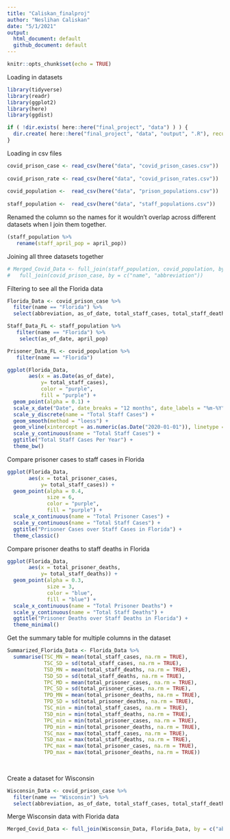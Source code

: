 ```yaml
---
title: "Caliskan_finalproj"
author: "Neslihan Caliskan"
date: "5/1/2021"
output: 
  html_document: default
  github_document: default
---
```


```r
knitr::opts_chunk$set(echo = TRUE)
```

Loading in datasets
```r
library(tidyverse)
library(readr)
library(ggplot2)
library(here)
library(ggdist)
```


```r
if ( !dir.exists( here::here("final_project", "data") ) ) {
  dir.create( here::here("final_project", "data", "output", ".R"), recursive = TRUE )
}

```

Loading in csv files
```r
covid_prison_case <- read_csv(here("data", "covid_prison_cases.csv"))
                       
covid_prison_rate <- read_csv(here("data", "covid_prison_rates.csv"))
                       
covid_population <-  read_csv(here("data", "prison_populations.csv"))
                   
staff_population <-  read_csv(here("data", "staff_populations.csv"))

```


Renamed the column so the names for it wouldn't overlap across different datasets when I join them together.
```r
(staff_population %>% 
   rename(staff_april_pop = april_pop))

```

Joining all three datasets together
```r
# Merged_Covid_Data <- full_join(staff_population, covid_population, by = c("name", "abbreviation")) %>% 
#   full_join(covid_prison_case, by = c("name", "abbreviation"))

```

Filtering to see all the Florida data
```r
Florida_Data <- covid_prison_case %>% 
  filter(name == "Florida") %>% 
  select(abbreviation, as_of_date, total_staff_cases, total_staff_deaths, total_prisoner_cases, total_prisoner_deaths)
```


```r
Staff_Data_FL <- staff_population %>% 
   filter(name == "Florida") %>% 
    select(as_of_date, april_pop)

```


```r
Prisoner_Data_FL <- covid_population %>% 
   filter(name == "Florida") 
```


```r
ggplot(Florida_Data,
       aes(x = as.Date(as_of_date), 
           y= total_staff_cases),
           color = "purple",
           fill = "purple") +
  geom_point(alpha = 0.1) +
  scale_x_date("Date", date_breaks = "12 months", date_labels = "%m-%Y") +
  scale_y_discrete(name = "Total Staff Cases") +
  geom_smooth(method = "loess") +
  geom_vline(xintercept = as.numeric(as.Date("2020-01-01")), linetype = "dashed") +
  scale_y_continuous(name = "Total Staff Cases") +
  ggtitle("Total Staff Cases Per Year") +
  theme_bw() 

```


Compare prisoner cases to staff cases in Florida
```r
ggplot(Florida_Data,
       aes(x = total_prisoner_cases, 
           y= total_staff_cases)) +
  geom_point(alpha = 0.4,
             size = 6,
             color = "purple",
             fill = "purple") +
  scale_x_continuous(name = "Total Prisoner Cases") +
  scale_y_continuous(name = "Total Staff Cases") +
  ggtitle("Prisoner Cases over Staff Cases in Florida") +
  theme_classic() 
```


Compare prisoner deaths to staff deaths in Florida
```r
ggplot(Florida_Data,
       aes(x = total_prisoner_deaths, 
           y= total_staff_deaths)) +
  geom_point(alpha = 0.3,
             size = 3,
             color = "blue",
             fill = "blue") +
  scale_x_continuous(name = "Total Prisoner Deaths") +
  scale_y_continuous(name = "Total Staff Deaths") +
  ggtitle("Prisoner Deaths over Staff Deaths in Florida") +
  theme_minimal() 
```


Get the summary table for multiple columns in the dataset
```r
Summarized_Florida_Data <- Florida_Data %>% 
  summarise(TSC_MN = mean(total_staff_cases, na.rm = TRUE),
            TSC_SD = sd(total_staff_cases, na.rm = TRUE),
            TSD_MN = mean(total_staff_deaths, na.rm = TRUE),
            TSD_SD = sd(total_staff_deaths, na.rm = TRUE),
            TPC_MD = mean(total_prisoner_cases, na.rm = TRUE),
            TPC_SD = sd(total_prisoner_cases, na.rm = TRUE),
            TPD_MN = mean(total_prisoner_deaths, na.rm = TRUE),
            TPD_SD = sd(total_prisoner_deaths, na.rm = TRUE),
            TSC_min = min(total_staff_cases, na.rm = TRUE),
            TSD_min = min(total_staff_deaths, na.rm = TRUE),
            TPC_min = min(total_prisoner_cases, na.rm = TRUE),
            TPD_min = min(total_prisoner_deaths, na.rm = TRUE),
            TSC_max = max(total_staff_cases, na.rm = TRUE),
            TSD_max = max(total_staff_deaths, na.rm = TRUE),
            TPC_max = max(total_prisoner_cases, na.rm = TRUE),
            TPD_max = max(total_prisoner_deaths, na.rm = TRUE))
            
            
```

Create a dataset for Wisconsin
```r
Wisconsin_Data <- covid_prison_case %>% 
  filter(name == "Wisconsin") %>% 
  select(abbreviation, as_of_date, total_staff_cases, total_staff_deaths, total_prisoner_cases, total_prisoner_deaths)
```

Merge Wisconsin data with Florida data
```r
Merged_Covid_Data <- full_join(Wisconsin_Data, Florida_Data, by = c("abbreviation")) 

```



